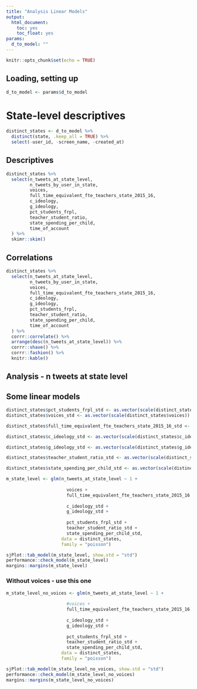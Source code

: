 ```yaml
---
title: "Analysis Linear Models"
output:
  html_document:
    toc: yes
    toc_float: yes
params:
  d_to_model: ""
---
```


```r
knitr::opts_chunk$set(echo = TRUE)
```

## Loading, setting up

```r
d_to_model <- params$d_to_model
```

# State-level descriptives

```r
distinct_states <- d_to_model %>% 
  distinct(state, .keep_all = TRUE) %>% 
  select(-user_id, -screen_name, -created_at)
```

## Descriptives

```r
distinct_states %>% 
  select(n_tweets_at_state_level,
         n_tweets_by_user_in_state,
         voices, 
         full_time_equivalent_fte_teachers_state_2015_16,
         c_ideology,
         g_ideology,
         pct_students_frpl,
         teacher_student_ratio,
         state_spending_per_child,
         time_of_account
  ) %>% 
  skimr::skim()
```

## Correlations

```r
distinct_states %>% 
  select(n_tweets_at_state_level,
         n_tweets_by_user_in_state,
         voices, 
         full_time_equivalent_fte_teachers_state_2015_16,
         c_ideology,
         g_ideology,
         pct_students_frpl,
         teacher_student_ratio,
         state_spending_per_child,
         time_of_account
  ) %>% 
  corrr::correlate() %>% 
  arrange(desc(n_tweets_at_state_level)) %>% 
  corrr::shave() %>% 
  corrr::fashion() %>% 
  knitr::kable()
```

## Analysis - n tweets at state level

## Some linear models

```r
distinct_states$pct_students_frpl_std <- as.vector(scale(distinct_states$pct_students_frpl * 100))
distinct_states$voices_std <- as.vector(scale(distinct_states$voices))

distinct_states$full_time_equivalent_fte_teachers_state_2015_16_std <- as.vector(scale(distinct_states$full_time_equivalent_fte_teachers_state_2015_16))

distinct_states$c_ideology_std <- as.vector(scale(distinct_states$c_ideology))

distinct_states$g_ideology_std <- as.vector(scale(distinct_states$g_ideology))

distinct_states$teacher_student_ratio_std <- as.vector(scale(distinct_states$teacher_student_ratio))

distinct_states$state_spending_per_child_std <- as.vector(scale(distinct_states$state_spending_per_child))
```


```r

m_state_level <- glm(n_tweets_at_state_level ~ 1 + 
                       
                       voices + 
                       full_time_equivalent_fte_teachers_state_2015_16 +
                       
                       c_ideology_std + 
                       g_ideology_std + 
                       
                       pct_students_frpl_std + 
                       teacher_student_ratio_std + 
                       state_spending_per_child_std,
                     data = distinct_states, 
                     family = "poisson")

sjPlot::tab_model(m_state_level, show.std = "std")
performance::check_model(m_state_level)
margins::margins(m_state_level)
```

### Without voices - use this one

```r
m_state_level_no_voices <- glm(n_tweets_at_state_level ~ 1 + 
                       
                       #voices + 
                       full_time_equivalent_fte_teachers_state_2015_16 +
                       
                       c_ideology_std + 
                       g_ideology_std + 
                       
                       pct_students_frpl_std + 
                       teacher_student_ratio_std + 
                       state_spending_per_child_std,
                     data = distinct_states, 
                     family = "poisson")

sjPlot::tab_model(m_state_level_no_voices, show.std = "std")
performance::check_model(m_state_level_no_voices)
margins::margins(m_state_level_no_voices)
```
